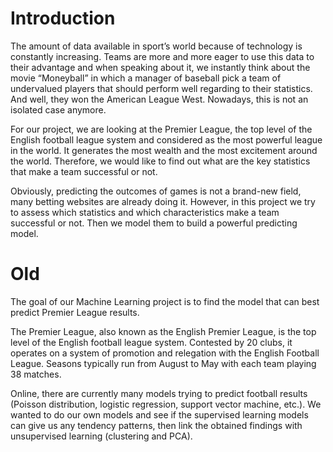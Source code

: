 # Introduction

The amount of data available in sport's world because of technology is constantly increasing. Teams are more and more eager to use this data to their advantage and when speaking about it, we instantly think about the movie "Moneyball" in which a manager of baseball pick a team of undervalued players that should perform well regarding to their statistics. And well, they won the American League West. Nowadays, this is not an isolated case anymore. 

For our project, we are looking at the Premier League, the top level of the English football league system and considered as the most powerful league in the world. It generates the most wealth and the most excitement around the world. Therefore, we would like to find out what are the key statistics that make a team successful or not.

Obviously, predicting the outcomes of games is not a brand-new field, many betting websites are already doing it. However, in this project we try to assess which statistics and which characteristics make a team successful or not. Then we model them to build a powerful predicting model.

# Old

The goal of our Machine Learning project is to find the model that can best predict Premier League results.

The Premier League, also known as the English Premier League, is the top level of the English football league system. Contested by 20 clubs, it operates on a system of promotion and relegation with the English Football League. Seasons typically run from August to May with each team playing 38 matches.

Online, there are currently many models trying to predict football results (Poisson distribution, logistic regression, support vector machine, etc.). We wanted to do our own models and see if the supervised learning models can give us any tendency patterns, then link the obtained findings with unsupervised learning (clustering and PCA).
